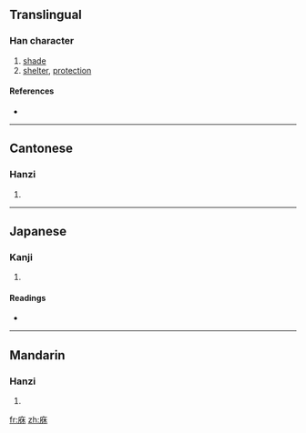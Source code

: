 ==Translingual==

===Han character===
{{Han char|rn=53|rad=广|as=06|sn=9|four=0029<sub>4</sub>|canj=戈人木 (IOD)}}

# [[shade]]
# [[shelter]], [[protection]]

====References====
* {{Han ref|kx=0345.240|dkj=09311|dj=0655.130|hdz=20883.010|uh=5EA5|ud=24229|bh=CEBA|bd=52922}}

----

==Cantonese==

===Hanzi===
{{yue-hanzi|jyut=|y=yau1}}

# {{defn|Cantonese}}

----

==Japanese==

===Kanji===
{{ja-kanji|grade=|rs=广06}}

# {{defn|Japanese}}

====Readings====
* {{ja-readings|on=[[きゅう]] (kyū), [[く]] (ku)|kun=[[かげ]] (kage)}}

----

==Mandarin==

===Hanzi===
{{cmn-hanzi|pin=[[xiū]] ([[xiu1]])|wg=hsiu<sup>1</sup>}}

# {{defn|Mandarin}}

[[fr:庥]]
[[zh:庥]]
